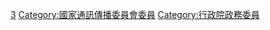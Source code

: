 [[Category:中華民國行政院所屬部會首長|3]]
[[Category:國家通訊傳播委員會委員|Category:國家通訊傳播委員會委員]]
[[Category:行政院政務委員|Category:行政院政務委員]]